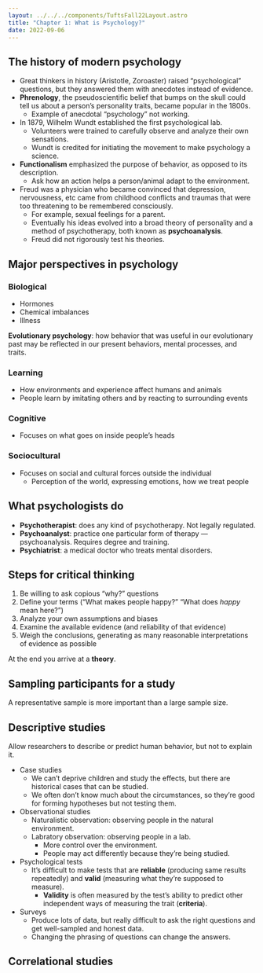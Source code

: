 ```yaml
---
layout: ../../../components/TuftsFall22Layout.astro
title: "Chapter 1: What is Psychology?"
date: 2022-09-06
---
```


## The history of modern psychology

- Great thinkers in history (Aristotle, Zoroaster) raised “psychological” questions, but they answered them with anecdotes instead of evidence.
- **Phrenology**, the pseudoscientific belief that bumps on the skull could tell us about a person’s personality traits, became popular in the 1800s.
  - Example of anecdotal “psychology” not working.
- In 1879, Wilhelm Wundt established the first psychological lab.
  - Volunteers were trained to carefully observe and analyze their own sensations.
  - Wundt is credited for initiating the movement to make psychology a science.
- **Functionalism** emphasized the purpose of behavior, as opposed to its description.
  - Ask how an action helps a person/animal adapt to the environment.
- Freud was a physician who became convinced that depression, nervousness, etc came from childhood conflicts and traumas that were too threatening to be remembered consciously.
  - For example, sexual feelings for a parent.
  - Eventually his ideas evolved into a broad theory of personality and a method of psychotherapy, both known as **psychoanalysis**.
  - Freud did not rigorously test his theories.

## Major perspectives in psychology

### Biological

- Hormones
- Chemical imbalances
- Illness

**Evolutionary psychology**: how behavior that was useful in our evolutionary past may be reflected in our present behaviors, mental processes, and traits.

### Learning

- How environments and experience affect humans and animals
- People learn by imitating others and by reacting to surrounding events

### Cognitive

- Focuses on what goes on inside people’s heads

### Sociocultural

- Focuses on social and cultural forces outside the individual
  - Perception of the world, expressing emotions, how we treat people

## What psychologists do

- **Psychotherapist**: does any kind of psychotherapy. Not legally regulated.
- **Psychoanalyst**: practice one particular form of therapy — psychoanalysis. Requires degree and training.
- **Psychiatrist**: a medical doctor who treats mental disorders.

## Steps for critical thinking

1. Be willing to ask copious “why?” questions
2. Define your terms (“What makes people happy?” “What does _happy_ mean here?”)
3. Analyze your own assumptions and biases
4. Examine the available evidence (and reliability of that evidence)
5. Weigh the conclusions, generating as many reasonable interpretations of evidence as possible

At the end you arrive at a **theory**.

## Sampling participants for a study

A representative sample is more important than a large sample size.

## Descriptive studies

Allow researchers to describe or predict human behavior, but not to explain it. 

- Case studies
	- We can’t deprive children and study the effects, but there are historical cases that can be studied. 
	- We often don’t know much about the circumstances, so they’re good for forming hypotheses but not testing them. 
- Observational studies
	- Naturalistic observation: observing people in the natural environment. 
	- Labratory observation: observing people in a lab. 
		- More control over the environment. 
		- People may act differently because they’re being studied. 
- Psychological tests
	- It’s difficult to make tests that are **reliable** (producing same results repeatedly) and **valid** (measuring what they’re supposed to measure). 
		- **Validity** is often measured by the test’s ability to predict other independent ways of measuring the trait (**criteria**). 
- Surveys
	- Produce lots of data, but really difficult to ask the right questions and get well-sampled and honest data. 
	- Changing the phrasing of questions can change the answers. 

## Correlational studies